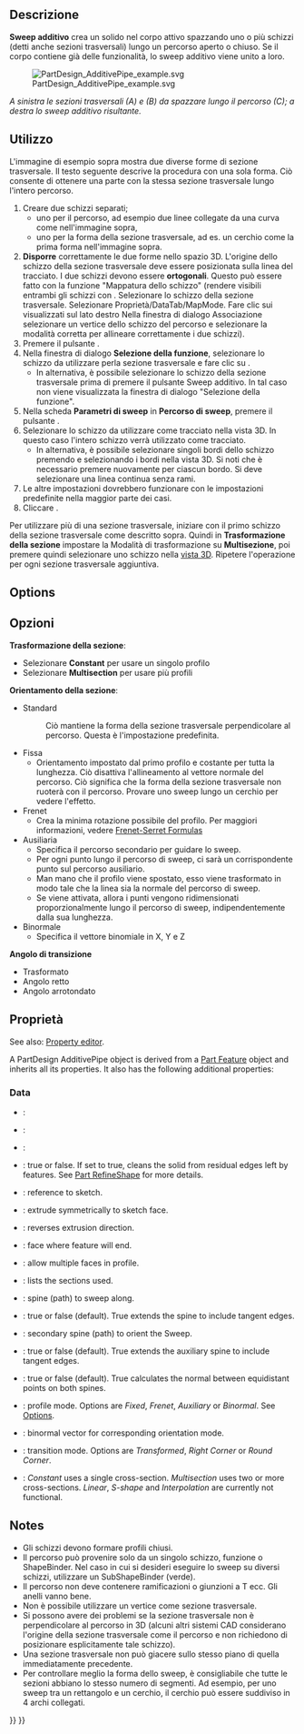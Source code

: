 <languages/>

<div class="mw-translate-fuzzy">
{{Docnav/it|[[PartDesign AdditiveLoft/it|Loft additivo]]|[[PartDesign_CompPrimitiveAdditive/it|Crea una primitiva additiva]]|[[PartDesign_Workbench/it|PartDesign]]|IconL=PartDesign AdditiveLoft.png|IconC=Workbench_PartDesign.svg|IconR=PartDesign_CompPrimitiveAdditive.png}}
</div>

<div class="mw-translate-fuzzy">
{{GuiCommand/it
|Name=PartDesign AdditivePipe
|Name/it=Sweep additivo
|Workbenches=[[PartDesign Workbench/it|PartDesign]]
|MenuLocation=PartDesign → Sweep additivo
|Version=0.17
|SeeAlso=[[PartDesign AdditiveLoft/it|Loft additivo]]
}}
</div>

<span id="Description"></span>
==Descrizione==

'''Sweep additivo''' crea un solido nel corpo attivo spazzando uno o più schizzi (detti anche sezioni trasversali) lungo un percorso aperto o chiuso. Se il corpo contiene già delle funzionalità, lo sweep additivo viene unito a loro.

[[File:PartDesign AdditivePipe example.svg|none]]
<div class="mw-translate-fuzzy">
''A sinistra le sezioni trasversali (A) e (B) da spazzare lungo il percorso (C); a destra lo sweep additivo risultante.''
</div>

<span id="Usage"></span>
==Utilizzo== 

L'immagine di esempio sopra mostra due diverse forme di sezione trasversale. Il testo seguente descrive la procedura con una sola forma. Ciò consente di ottenere una parte con la stessa sezione trasversale lungo l'intero percorso.

<div class="mw-translate-fuzzy">
# Creare due schizzi separati;
#* uno per il percorso, ad esempio due linee collegate da una curva come nell'immagine sopra,
#* uno per la forma della sezione trasversale, ad es. un cerchio come la prima forma nell'immagine sopra.
# '''Disporre''' correttamente le due forme nello spazio 3D. L'origine dello schizzo della sezione trasversale deve essere posizionata sulla linea del tracciato. I due schizzi devono essere '''ortogonali'''. Questo può essere fatto con la funzione "Mappatura dello schizzo" (rendere visibili entrambi gli schizzi con {{KEY|Spazio}}. Selezionare lo schizzo della sezione trasversale. Selezionare Proprietà/DataTab/MapMode. Fare clic sui {{KEY|...}} visualizzati sul lato destro Nella finestra di dialogo Associazione selezionare un vertice dello schizzo del percorso e selezionare la modalità corretta per allineare correttamente i due schizzi).  
# Premere il pulsante {{Button|[[Image:PartDesign_AdditivePipe.svg|16px]] [[PartDesign_AdditivePipe/it|Sweep additivo]]}}.
# Nella finestra di dialogo '''Selezione della funzione''', selezionare lo schizzo da utilizzare  perla sezione trasversale e fare clic su {{KEY|OK}}.
#* In alternativa, è possibile selezionare lo schizzo della sezione trasversale prima di premere il pulsante Sweep additivo. In tal caso non viene visualizzata la finestra di dialogo "Selezione della funzione".
# Nella scheda '''Parametri di sweep''' in '''Percorso di sweep''', premere il pulsante {{KEY|Oggetto}}.
# Selezionare lo schizzo da utilizzare come tracciato nella vista 3D. In questo caso l'intero schizzo verrà utilizzato come tracciato.
#* In alternativa, è possibile selezionare singoli bordi dello schizzo premendo {{KEY|Aggiungi bordo}} e selezionando i bordi nella vista 3D. Si noti che è necessario premere nuovamente {{KEY|Aggiungi bordo}} per ciascun bordo. Si deve selezionare una linea continua senza rami.
# Le altre impostazioni dovrebbero funzionare con le impostazioni predefinite nella maggior parte dei casi.
# Cliccare {{KEY|OK}}.
</div>

<div class="mw-translate-fuzzy">
Per utilizzare più di una sezione trasversale, iniziare con il primo schizzo della sezione trasversale come descritto sopra. Quindi in '''Trasformazione della sezione''' impostare la Modalità di trasformazione su ''' Multisezione''', poi premere {{KEY|Aggiungi sezione}} quindi selezionare uno schizzo nella [[3D view/it|vista 3D]]. Ripetere l'operazione per ogni sezione trasversale aggiuntiva.
</div>

==Options== 

<div class="mw-translate-fuzzy">
== Opzioni ==
'''Trasformazione della sezione''': 
* Selezionare '''Constant''' per usare un singolo profilo
* Selezionare '''Multisection''' per usare più profili
'''Orientamento della sezione''':
* Standard
*: Ciò mantiene la forma della sezione trasversale perpendicolare al percorso. Questa è l'impostazione predefinita.
* Fissa
** Orientamento impostato dal primo profilo e costante per tutta la lunghezza. Ciò disattiva l'allineamento al vettore normale del percorso. Ciò significa che la forma della sezione trasversale non ruoterà con il percorso. Provare uno  sweep lungo un cerchio per vedere l'effetto.
* Frenet
** Crea la minima rotazione possibile del profilo. Per maggiori informazioni, vedere [https://en.wikipedia.org/wiki/Frenet%E2%80%93Serret_formulas Frenet-Serret Formulas]
* Ausiliaria
** Specifica il percorso secondario per guidare lo sweep.
** Per ogni punto {{Emphasis|P}} lungo il percorso di sweep, ci sarà un corrispondente punto {{Emphasis|Q}} sul percorso ausiliario.
** Man mano che il profilo viene spostato, esso viene trasformato in modo tale che la linea {{Emphasis|PQ}} sia la normale del percorso di sweep.
** Se {{Emphasis|Equivalenza curvilineare}} viene attivata, allora i punti {{Emphasis|Q}} vengono ridimensionati proporzionalmente lungo il percorso di sweep, indipendentemente dalla sua lunghezza.
* Binormale
** Specifica il vettore binomiale in X, Y e Z
'''Angolo di transizione'''
* Trasformato
* Angolo retto
* Angolo arrotondato
</div>

<span id="Properties"></span>
== Proprietà ==

See also: [[Property_editor|Property editor]].

A PartDesign AdditivePipe object is derived from a [[Part_Feature|Part Feature]] object and inherits all its properties. It also has the following additional properties:

===Data===

{{TitleProperty|Base}}

* {{PropertyData|Add Sub Shape|PartShape|Hidden}}: 
* {{PropertyData|Base Feature|Link|Hidden}}: 
* {{PropertyData|_Body|LinkHidden|Hidden}}: 

{{TitleProperty|Part Design}}

* {{PropertyData|Refine}}: true or false. If set to true, cleans the solid from residual edges left by features. See [[Part RefineShape|Part RefineShape]] for more details.

{{TitleProperty|Sketch Based}}

* {{PropertyData|Profile|LinkSub}}: reference to sketch.
* {{PropertyData|Midplane|Bool}}: extrude symmetrically to sketch face.
* {{PropertyData|Reversed|Bool}}: reverses extrusion direction.
* {{PropertyData|Up To Face|LinkSub}}: face where feature will end.
* {{PropertyData|Allow Multi Face|Bool}}: allow multiple faces in profile.

{{TitleProperty|Sweep}}

* {{PropertyData|Sections|LinkSubList}}: lists the sections used.
* {{PropertyData|Spine|LinkSub}}: spine (path) to sweep along.
* {{PropertyData|Spine Tangent|Bool}}: true or false (default). True extends the spine to include tangent edges.
* {{PropertyData|Auxiliary Spine|LinkSub|Hidden}}: secondary spine (path) to orient the Sweep.
* {{PropertyData|Auxiliary Spine Tangent|Bool}}: true or false (default). True extends the auxiliary spine to include tangent edges.
* {{PropertyData|Auxiliary Curvelinear|Bool}}: true or false (default). True calculates the normal between equidistant points on both spines.
* {{PropertyData|Mode|Enumeration}}: profile mode. Options are ''Fixed'', ''Frenet'', ''Auxiliary'' or ''Binormal''. See [[#Options|Options]].
* {{PropertyData|Binormal|Vector}}: binormal vector for corresponding orientation mode.
* {{PropertyData|Transition|Enumeration}}: transition mode. Options are ''Transformed'', ''Right Corner'' or ''Round Corner''.
* {{PropertyData|Transformation|Enumeration}}: ''Constant'' uses a single cross-section. ''Multisection'' uses two or more cross-sections. ''Linear'', ''S-shape'' and ''Interpolation'' are currently not functional.

==Notes==

<div class="mw-translate-fuzzy">
* Gli schizzi devono formare profili chiusi.
* Il percorso può provenire solo da un singolo schizzo, funzione o ShapeBinder. Nel caso in cui si desideri eseguire lo sweep su diversi schizzi, utilizzare un SubShapeBinder (verde). 
* Il percorso non deve contenere ramificazioni o giunzioni a T ecc. Gli anelli vanno bene.
* Non è possibile utilizzare un vertice come sezione trasversale.
* Si possono avere dei problemi se la sezione trasversale non è perpendicolare al percorso in 3D (alcuni altri sistemi CAD considerano l'origine della sezione trasversale come il percorso e non richiedono di posizionare esplicitamente tale schizzo).
* Una sezione trasversale non può giacere sullo stesso piano di quella immediatamente precedente.
* Per controllare meglio la forma dello sweep, è consigliabile che tutte le sezioni abbiano lo stesso numero di segmenti. Ad esempio, per uno sweep tra un rettangolo e un cerchio, il cerchio può essere suddiviso in 4 archi collegati.
</div>


<div class="mw-translate-fuzzy">
{{Docnav/it|[[PartDesign AdditiveLoft/it|Loft additivo]]|[[PartDesign_CompPrimitiveAdditive/it|Crea una primitiva additiva]]|[[PartDesign_Workbench/it|PartDesign]]|IconL=PartDesign AdditiveLoft.png|IconC=Workbench_PartDesign.svg|IconR=PartDesign_CompPrimitiveAdditive.png}}
</div>

{{PartDesign Tools navi{{#translation:}}}}
{{Userdocnavi{{#translation:}}}}